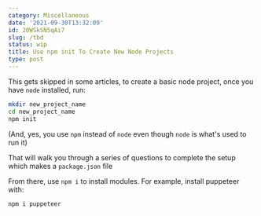 ```yaml
---
category: Miscellaneous
date: '2021-09-30T13:32:09'
id: 20WSkSN5qAi7
slug: /tbd
status: wip
title: Use npm init To Create New Node Projects
type: post
---
```


This gets skipped in some articles, to create a basic node project, once you have `node` installed, run:

```bash
mkdir new_project_name
cd new_project_name
npm init
```

(And, yes, you use `npm` instead of `node` even though `node` is what's used to run it)


That will walk you through a series of questions to complete the setup which makes a `package.json` file

From there, use `npm i` to install modules. For example, install puppeteer with:

```bash
npm i puppeteer
```